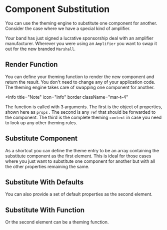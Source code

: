 
# Component Substitution

You can use the theming engine to substitute one component for another.
Consider the case where we have a special kind of amplifier.

<Snippet
  file="MarshallAmplifier.jsx"
  caption="Marshall.jsx"
  expand
/>

Your band has just signed a lucrative sponsorship deal with an amplifier
manufacturer.  Wherever you were using an `Amplifier` you want to swap it
out for the new branded `Marshall`.

## Render Function

You can define your theming function to render the new component and
return the result.  You don't need to change any of your application
code.  The theming engine takes care of swapping one component for
another.

<Example
  Component={ComponentSwap}
  code={ComponentSwapSrc}
  caption="OnStage.jsx"
  expand
/>

<Info
  title="Note"
  icon="info"
  border
  className="mar-t-4"
>
  The function is called with 3 arguments.  The first is the object
  of properties, shown here as `props` .  The second is any
  `ref` that should be forwarded to the component.  The third
  is the complete theming `context` in case you need to look up
  any other theming rules.
</Info>

## Substitute Component

As a shortcut you can define the theme entry to be an array containing
the substitute component as the first element.  This is ideal for those
cases where you just want to substitute one component for another but
with all the other properties remaining the same.

<Example
  Component={ComponentSwap2}
  code={ComponentSwap2Src}
  caption="OnStage.jsx"
  expand
/>

## Substitute With Defaults

You can also provide a set of default properties as the second element.

<Example
  Component={ComponentSwap3}
  code={ComponentSwap3Src}
  caption="OnStage.jsx"
  expand
/>

## Substitute With Function

Or the second element can be a theming function.

<Example
  Component={ComponentSwap4}
  code={ComponentSwap4Src}
  caption="OnStage.jsx"
  expand
/>

